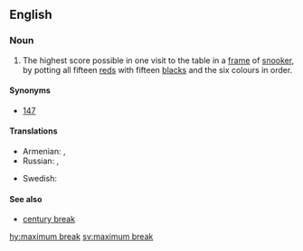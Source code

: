 ==English==

===Noun===
{{en-noun}}

# {{context|snooker|lang=en}} The highest score possible in one visit to the table in a [[frame]] of [[snooker]], by potting all fifteen [[red]]s with fifteen [[black]]s and the six colours in order.

====Synonyms====
* [[147]]

====Translations====
{{trans-top|147 in snooker}}
* Armenian: {{t|hy|ամենաբարձր բրեյկ|sc=Armn}}, {{t|hy|ամենաբարձր բրեյք|sc=Armn}}
* Russian: {{t|ru|максима́льный брейк}}, {{t|ru|наивысший брейк}}
{{trans-mid}}
* Swedish: {{t+|sv|maximumbreak|n}}
{{trans-bottom}}

====See also====
* [[century break]]

[[hy:maximum break]]
[[sv:maximum break]]